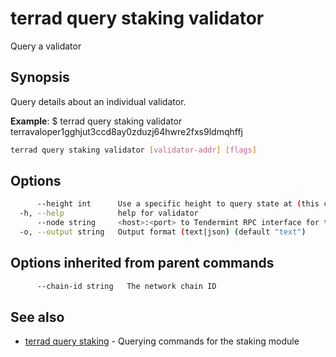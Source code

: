 # terrad query staking validator

Query a validator

## Synopsis

Query details about an individual validator.

**Example**:
$ terrad query staking validator terravaloper1gghjut3ccd8ay0zduzj64hwre2fxs9ldmqhffj

```sh Terrad
terrad query staking validator [validator-addr] [flags]
```

## Options

```sh Terrad
      --height int      Use a specific height to query state at (this can error if the node is pruning state)
  -h, --help            help for validator
      --node string     <host>:<port> to Tendermint RPC interface for this chain (default "tcp://localhost:26657")
  -o, --output string   Output format (text|json) (default "text")
```

## Options inherited from parent commands

```sh Terrad
      --chain-id string   The network chain ID
```

## See also

* [terrad query staking](terrad_query_staking.mdx)	 - Querying commands for the staking module


